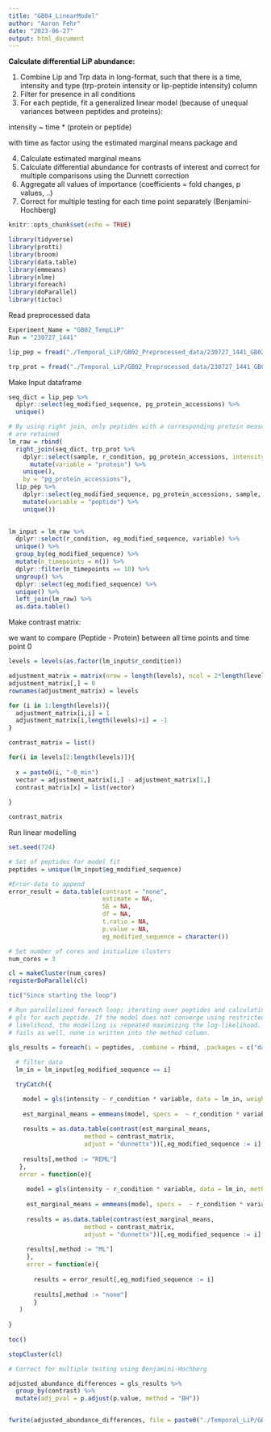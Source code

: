 ```yaml
---
title: "GB04_LinearModel"
author: "Aaron Fehr"
date: "2023-06-27"
output: html_document
---
```

**Calculate differential LiP abundance:**

1.  Combine Lip and Trp data in long-format, such that there is a time, intensity and type (trp-protein intensity or lip-peptide intensity) column
2.  Filter for presence in all conditions
3.  For each peptide, fit a generalized linear model (because of unequal variances between peptides and proteins):

intensity \~ time \* (protein or peptide)

with time as factor using the estimated marginal means package and

4.  Calculate estimated marginal means
5.  Calculate differential abundance for contrasts of interest and correct for multiple comparisons using the Dunnett correction
6.  Aggregate all values of importance (coefficients = fold changes, p values, ..)
7.  Correct for multiple testing for each time point separately (Benjamini-Hochberg)

```r
knitr::opts_chunk$set(echo = TRUE)

library(tidyverse)
library(protti)
library(broom)
library(data.table)
library(emmeans)
library(nlme)
library(foreach)
library(doParallel)
library(tictoc)
```

Read preprocessed data
```r
Experiment_Name = "GB02_TempLiP"
Run = "230727_1441"

lip_pep = fread("./Temporal_LiP/GB02_Preprocessed_data/230727_1441_GB02_TempLiPLiP_Summarized_Peptides.csv")

trp_prot = fread("./Temporal_LiP/GB02_Preprocessed_data/230727_1441_GB02_TempLiP_Trp_Summarized_Proteins.csv")
```

Make Input dataframe
```r
seq_dict = lip_pep %>%
  dplyr::select(eg_modified_sequence, pg_protein_accessions) %>%
  unique()

# By using right join, only peptides with a corresponding protein measurement
# are retained
lm_raw = rbind(
  right_join(seq_dict, trp_prot %>%
    dplyr::select(sample, r_condition, pg_protein_accessions, intensity = normalised_intensity_log2) %>%
      mutate(variable = "protein") %>%
    unique(),
    by = "pg_protein_accessions"),
  lip_pep %>%
    dplyr::select(eg_modified_sequence, pg_protein_accessions, sample, r_condition, intensity = pep_int) %>%
    mutate(variable = "peptide") %>%
    unique())
    

lm_input = lm_raw %>%
  dplyr::select(r_condition, eg_modified_sequence, variable) %>%
  unique() %>%
  group_by(eg_modified_sequence) %>%
  mutate(n_timepoints = n()) %>%
  dplyr::filter(n_timepoints == 10) %>%
  ungroup() %>%
  dplyr::select(eg_modified_sequence) %>%
  unique() %>%
  left_join(lm_raw) %>%
  as.data.table()
```


Make contrast matrix:

we want to compare (Peptide - Protein) between all time points and time point 0

```r
levels = levels(as.factor(lm_input$r_condition))

adjustment_matrix = matrix(nrow = length(levels), ncol = 2*length(levels))
adjustment_matrix[,] = 0
rownames(adjustment_matrix) = levels

for (i in 1:length(levels)){
  adjustment_matrix[i,i] = 1
  adjustment_matrix[i,length(levels)+i] = -1
}

contrast_matrix = list()

for(i in levels[2:length(levels)]){
  
  x = paste0(i, "-0_min")
  vector = adjustment_matrix[i,] - adjustment_matrix[1,]
  contrast_matrix[x] = list(vector)
  
}

contrast_matrix
```


Run linear modelling

```r
set.seed(724)

# Set of peptides for model fit
peptides = unique(lm_input$eg_modified_sequence)

#Error-data to append
error_result = data.table(contrast = "none",
                          estimate = NA,
                          SE = NA,
                          df = NA,
                          t.ratio = NA,
                          p.value = NA,
                          eg_modified_sequence = character())

# Set number of cores and initialize clusters
num_cores = 3

cl = makeCluster(num_cores)
registerDoParallel(cl)

tic("Since starting the loop")

# Run parallelized foreach loop; iterating over peptides and calculating 
# gls for each peptide. If the model does not converge using restricted maximum
# likelihood, the modelling is repeated maximizing the log-likelihood. If this 
# fails as well, none is written into the method column.

gls_results = foreach(i = peptides, .combine = rbind, .packages = c("data.table","emmeans","nlme")) %dopar% {
  
  # filter data
  lm_in = lm_input[eg_modified_sequence == i]

  tryCatch({

    model = gls(intensity ~ r_condition * variable, data = lm_in, weights = varIdent(form = ~ 1 | variable))
    
    est_marginal_means = emmeans(model, specs =  ~ r_condition * variable, data = lm_in)
    
    results = as.data.table(contrast(est_marginal_means, 
                     method = contrast_matrix, 
                     adjust = "dunnettx"))[,eg_modified_sequence := i]
    
    results[,method := "REML"]
   },
   error = function(e){
     
     model = gls(intensity ~ r_condition * variable, data = lm_in, method = "ML", weights = varIdent(form = ~ 1 | variable))
     
     est_marginal_means = emmeans(model, specs =  ~ r_condition * variable, data = lm_in)
    
     results = as.data.table(contrast(est_marginal_means, 
                     method = contrast_matrix, 
                     adjust = "dunnettx"))[,eg_modified_sequence := i]
     
     results[,method := "ML"]      
     },
     error = function(e){
       
       results = error_result[,eg_modified_sequence := i]
       
       results[,method := "none"]
       }
   )
  
}
   
toc()

stopCluster(cl)

# Correct for multiple testing using Benjamini-Hochberg

adjusted_abundance_differences = gls_results %>%
  group_by(contrast) %>%
  mutate(adj_pval = p.adjust(p.value, method = "BH"))


fwrite(adjusted_abundance_differences, file = paste0("./Temporal_LiP/GB02_Preprocessed_data/",Run,"_",Experiment_Name,"_GLS_AdjustedAbundance.csv"))


```



